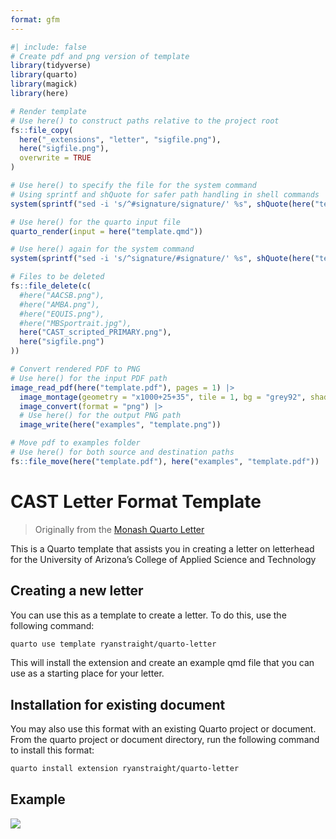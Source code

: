 ```yaml
---
format: gfm
---
```


<!-- README.md is generated from README.qmd. Please edit that file -->

```r
#| include: false
# Create pdf and png version of template
library(tidyverse)
library(quarto)
library(magick)
library(here)

# Render template
# Use here() to construct paths relative to the project root
fs::file_copy(
  here("_extensions", "letter", "sigfile.png"),
  here("sigfile.png"),
  overwrite = TRUE
)

# Use here() to specify the file for the system command
# Using sprintf and shQuote for safer path handling in shell commands
system(sprintf("sed -i 's/^#signature/signature/' %s", shQuote(here("template.qmd"))))

# Use here() for the quarto input file
quarto_render(input = here("template.qmd"))

# Use here() again for the system command
system(sprintf("sed -i 's/^signature/#signature/' %s", shQuote(here("template.qmd"))))

# Files to be deleted
fs::file_delete(c(
  #here("AACSB.png"),
  #here("AMBA.png"),
  #here("EQUIS.png"),
  #here("MBSportrait.jpg"),
  here("CAST_scripted_PRIMARY.png"),
  here("sigfile.png")
))

# Convert rendered PDF to PNG
# Use here() for the input PDF path
image_read_pdf(here("template.pdf"), pages = 1) |>
  image_montage(geometry = "x1000+25+35", tile = 1, bg = "grey92", shadow = TRUE) |>
  image_convert(format = "png") |>
  # Use here() for the output PNG path
  image_write(here("examples", "template.png"))

# Move pdf to examples folder
# Use here() for both source and destination paths
fs::file_move(here("template.pdf"), here("examples", "template.pdf"))
```

# CAST Letter Format Template

> Originally from the [Monash Quarto Letter](https://github.com/quarto-monash/letter)

This is a Quarto template that assists you in creating a letter on letterhead for the University of Arizona's College of Applied Science and Technology

## Creating a new letter

You can use this as a template to create a letter.
To do this, use the following command:

```bash
quarto use template ryanstraight/quarto-letter
```

This will install the extension and create an example qmd file that you can use as a starting place for your letter.

## Installation for existing document

You may also use this format with an existing Quarto project or document.
From the quarto project or document directory, run the following command to install this format:

```bash
quarto install extension ryanstraight/quarto-letter
```

## Example

[![](examples/template.png)](examples/template.pdf)
